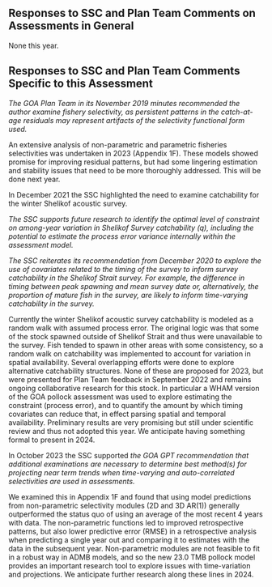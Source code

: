 ## Responses to SSC and Plan Team Comments on Assessments in General

None this year.

## Responses to SSC and Plan Team Comments Specific to this Assessment


*The GOA Plan Team in its November 2019 minutes recommended the
author examine fishery selectivity, as persistent patterns in the
catch-at-age residuals may represent artifacts of the selectivity
functional form used.*

An extensive analysis of non-parametric and parametric fisheries
selectivities was undertaken in 2023 (Appendix 1F). These models showed
promise for improving residual patterns, but had some lingering
estimation and stability issues that need to be more thoroughly
addressed. This will be done next year.


In December 2021 the SSC highlighted the need to examine 
catchability for the winter Shelikof acoustic survey.

*The SSC supports future research to identify the optimal level
of constraint on among-year variation in Shelikof Survey
catchability (q), including the potential to estimate the
process error variance internally within the assessment model.*

*The SSC reiterates its recommendation from December 2020 to
explore the use of covariates related to the timing of the survey
to inform survey catchability in the Shelikof Strait survey. For
example, the difference in timing between peak spawning and mean
survey date or, alternatively, the proportion of mature fish in
the survey, are likely to inform time-varying catchability in the
survey.*

Currently the winter Shelikof acoustic survey catchability is
modeled as a random walk with assumed process error. The original
logic was that some of the stock spawned outside of Shelikof
Strait and thus were unavailable to the survey. Fish tended to
spawn in other areas with some consistency, so a random walk on
catchability was implemented to account for variation in spatial
availability. Several overlapping efforts were done to explore
alternative catchability structures. None of these are proposed
for 2023, but were presented for Plan Team feedback in September
2022 and remains ongoing collaborative research for this
stock. In particular a WHAM version of the GOA pollock assessment
was used to explore estimating the constraint (process error), and
to quantify the amount by which timing covariates can reduce
that, in effect parsing spatial and temporal
availability. Preliminary results are very promising but still
under scientific review and thus not adopted this year. We
anticipate having something formal to present in 2024.

In October 2023 the SSC supported *the GOA GPT recommendation
that additional examinations are necessary to determine best
method(s) for projecting near term trends when time-varying and
auto-correlated selectivities are used in assessments.*

We examined this in Appendix 1F and found that using model
predictions from non-parametric selectivity modules (2D and 3D
AR(1)) generally outperformed the status quo of using an average
of the most recent 4 years with data. The non-parametric
functions led to improved retrospective patterns, but also lower
predictive error (RMSE) in a retrospective analysis when
predicting a single year out and comparing it to estimates with
the data in the subsequent year. Non-parametric modules are not
feasible to fit in a robust way in ADMB models, and so the new
23.0 TMB pollock model provides an important research tool to
explore issues with time-variation and projections. We anticipate
further research along these lines in 2024.
